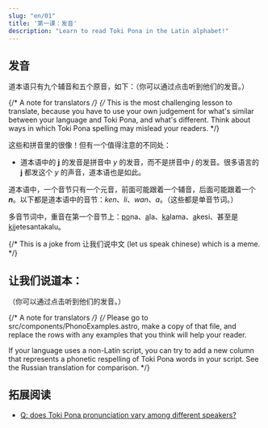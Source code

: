 ```yaml
---
slug: "en/01"
title: '第一课：发音'
description: "Learn to read Toki Pona in the Latin alphabet!"
---
```



## 发音

道本语只有九个辅音和五个原音，如下：（你可以通过点击听到他们的发音。）

<PhonoTable />

{/* A note for translators */}
{/*
  This is the most challenging lesson to translate,
  because you have to use your own judgement for
  what's similar between your language and Toki Pona, and what's different.
  Think about ways in which Toki Pona spelling may mislead your readers.
*/}

这些和拼音里的很像！但有一个值得注意的不同处：

* 道本语中的 **j** 的发音是拼音中 *y* 的发音，而不是拼音中 *j* 的发音。很多语言的 **j** 都发这个 *y* 的声音，道本语也是如此。

道本语中，一个音节只有一个元音，前面可能跟着一个辅音，后面可能跟着一个 ***n***。以下都是道本语中的音节：*ken*、*li*、*wan*、*a*。（这些都是单音节词。）

多音节词中，重音在第一个音节上：<u>po</u>na、<u>a</u>la、<u>ka</u>lama、<u>a</u>kesi、甚至是 <u>ki</u>jetesantakalu。

{/* This is a joke from 让我们说中文 (let us speak chinese) which is a meme. */}
## 让我们说道本：

（你可以通过点击听到他们的发音。）

<PhonoExamples />

{/* A note for translators */}
{/*
  Please go to src/components/PhonoExamples.astro,
  make a copy of that file, and replace the rows with any examples
  that you think will help your reader.
  
  If your language uses a non-Latin script, you can try to add a new column
  that represents a phonetic respelling of Toki Pona words in your script.
  See the Russian translation for comparison.
*/}

## 拓展阅读

* [Q: does Toki Pona pronunciation vary among different speakers?](/en/sound-variation/)
